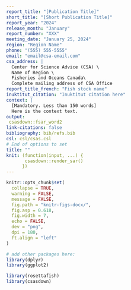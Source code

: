 ```yaml
---
report_title: "[Publication Title]"
short_title: "[Short Publication Title]"
report_year: "2024"
release_month: "January"
report_number: "XXX"
meeting_date: "January 25, 2024"
region: "Region Name"
phone: "(555) 555-5555"
email: "email@csa-email.com"
csa_address: |
  Center for Science Advice (CSA) \
  Name of Region \
  Fisheries and Oceans Canada\
  Complete mailing address of CSA Office
report_title_french: "Fish stock name"
inuktitut_citation: "Inuktitut citation here"
context: |
  [Mandatory. Less than 150 words]
  Here is the context text. 
output:
 csasdown::fsar_word2
link-citations: false
bibliography: bib/refs.bib
csl: csl/csas.csl
# End of options to set
title: ""
knit: (function(input, ...) {
       csasdown::render_sar()
      })
---
```


```r
knitr::opts_chunk$set(
  collapse = TRUE,
  warning = FALSE,
  message = FALSE,
  fig.path = "knitr-figs-docx/",
  fig.asp = 0.618,
  fig.width = 7,
  echo = FALSE,
  dev = "png",
  dpi = 180,
  ft.align = "left"
)
```

```r
# add other packages here:
library(dplyr)
library(ggplot2)

library(rosettafish)
library(csasdown)
```
